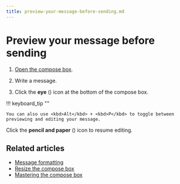 ```yaml
---
title: preview-your-message-before-sending.md
---
```


# Preview your message before sending

<Tabs>
<TabItem label="instructions-for-all-platforms">

1. [Open the compose box](/help/open-the-compose-box).




1. Write a message.

1. Click the **eye** (<i class="zulip-icon zulip-icon-preview"></i>) icon at
   the bottom of the compose box.

!!! keyboard_tip ""

    You can also use <kbd>Alt</kbd> + <kbd>P</kbd> to toggle between previewing and editing your message.

</TabItem>
</Tabs>

Click the **pencil and paper** (<i class="fa fa-edit"></i>) icon to resume editing.

## Related articles

* [Message formatting](/help/format-your-message-using-markdown)
* [Resize the compose box](/help/resize-the-compose-box)
* [Mastering the compose box](/help/mastering-the-compose-box)


